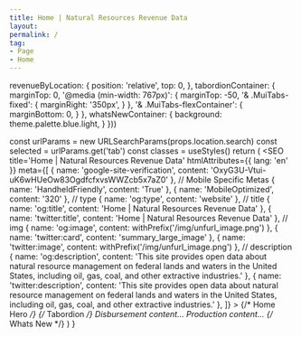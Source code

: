 ```yaml
---
title: Home | Natural Resources Revenue Data
layout: 
permalink: /
tag:
- Page
- Home
---
```







  revenueByLocation: {
    position: 'relative',
    top: 0,
  },
  tabordionContainer: {
    marginTop: 0,
    '@media (min-width: 767px)': {
      marginTop: -50,
      '& .MuiTabs-fixed': {
        marginRight: '350px',
      }
    },
    '& .MuiTabs-flexContainer': {
      marginBottom: 0,
    }
  },
  whatsNewContainer: {
    background: theme.palette.blue.light,
  }
}))

  const urlParams = new URLSearchParams(props.location.search)
  const selected = urlParams.get('tab')
  const classes = useStyles()
  return (
    <Fragment>
      <SEO
        title='Home | Natural Resources Revenue Data'
        htmlAttributes={{ lang: 'en' }}
        meta={[
          { name: 'google-site-verification', content: 'OxyG3U-Vtui-uK6wHUeOw83OgdfcfxvsWWZcb5x7aZ0' },
          // Mobile Specific Metas
          { name: 'HandheldFriendly', content: 'True' },
          { name: 'MobileOptimized', content: '320' },
          // type
          { name: 'og:type', content: 'website' },
          // title
          { name: 'og:title', content: 'Home | Natural Resources Revenue Data' },
          { name: 'twitter:title', content: 'Home | Natural Resources Revenue Data' },
          // img
          { name: 'og:image', content: withPrefix('/img/unfurl_image.png') },
          { name: 'twitter:card', content: 'summary_large_image' },
          { name: 'twitter:image', content: withPrefix('/img/unfurl_image.png') },
          // description
          { name: 'og:description', content: 'This site provides open data about natural resource management on federal lands and waters in the United States, including oil, gas, coal, and other extractive industries.' },
          { name: 'twitter:description', content: 'This site provides open data about natural resource management on federal lands and waters in the United States, including oil, gas, coal, and other extractive industries.' },
        ]}
      ></SEO>
      {/* Home Hero */}
      <Container maxWidth="lg">
        <HomeHero />
      </Container>
      {/* Tabordion */}
      <Container maxWidth="lg">
        <Box mb={15}>
          <Grid container spacing={0}>
            <Grid item xs={12} md={12} className={classes.revenueByLocation}>
              <RevenueByLocationLink />
            </Grid>
            <Grid item xs={12} md={12} className={classes.tabordionContainer}>
              <Tabordion selected={selected}>
                <Tab label="Revenue" id="tab-revenue" />
                <Tab label="Disbursements" id="tab-disbursements" />
                <Tab label="Production" id="tab-production" />
                <TabPanel id="tab-panel-revenue">
                  <Grid container spacing={4}>
                    <Grid item xs={12} md={8}>
                      <TotalRevenue />
                    </Grid>
                    <Grid item xs={12} md={4}>
                      <RevenueTrends />
                    </Grid>
                    <Grid item xs={12}>
                      <ExploreRevenue />
                    </Grid>
                  </Grid>
                </TabPanel>
                <TabPanel id="tab-panel-disbursements">
                  <Grid container spacing={4}>
                    <Grid item xs={12} md={8}>
                      Disbursement content...
                    </Grid>
                    <Grid item xs={12} md={4}>
                      <DisbursementTrends />
                    </Grid>
                    <Grid item xs={12}>
                      <ExploreDisbursements />
                    </Grid>
                  </Grid>
                </TabPanel>
                <TabPanel id="tab-panel-production">
                  <Grid container spacing={4}>
                    <Grid item xs={12}>
                      Production content...
                    </Grid>
                    <Grid item xs={12}>
                      <ExploreProduction />
                    </Grid>
                  </Grid>
                </TabPanel>
              </Tabordion>
            </Grid>
          </Grid>
        </Box>
      </Container>
      {/* Whats New */}
      <Container maxWidth={false} component="section" className={classes.whatsNewContainer}>
        <Container maxWidth="lg">
          <WhatsNew />
        </Container>
      </Container>
    </Fragment>
  )
}


